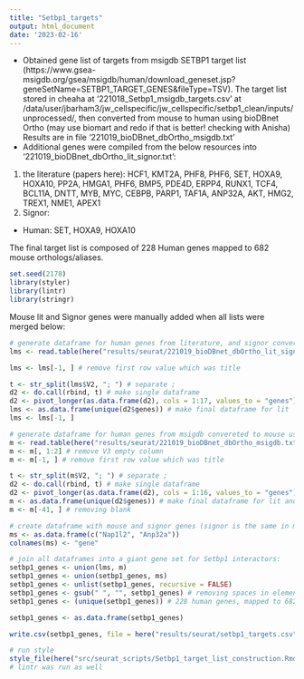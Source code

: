 ```yaml
---
title: "Setbp1_targets"
output: html_document
date: '2023-02-16'
---
```


* Obtained gene list of targets from msigdb SETBP1 target list (https://www.gsea-msigdb.org/gsea/msigdb/human/download_geneset.jsp?geneSetName=SETBP1_TARGET_GENES&fileType=TSV). The target list stored in cheaha at '221018_Setbp1_msigdb_targets.csv' at /data/user/jbarham3/jw_cellspecific/jw_cellspecific/setbp1_clean/inputs/unprocessed/, then converted from mouse to human using bioDBnet Ortho (may use biomart and redo if that is better! checking with Anisha) Results are in file '221019_bioDBnet_dbOrtho_msigdb.txt'
* Additional genes were compiled from the below resources into '221019_bioDBnet_dbOrtho_lit_signor.txt':
1. the literature (papers here): HCF1, KMT2A, PHF8, PHF6, SET, HOXA9, HOXA10, PP2A, HMGA1, PHF6, BMP5, PDE4D, ERPP4, RUNX1, TCF4, BCL11A, DNTT, MYB, MYC, CEBPB, PARP1, TAF1A, ANP32A, AKT, HMG2, TREX1, NME1, APEX1
2. Signor:
* Human: SET, HOXA9, HOXA10

The final target list is composed of 228 Human genes mapped to 682 mouse orthologs/aliases.

```r
set.seed(2178)
library(styler)
library(lintr)
library(stringr)
```


Mouse lit and Signor genes were manually added when all lists were merged below:
```r
# generate dataframe for human genes from literature, and signor converted to mouse using bioDBnet (INCLUDING SYNONYMS)
lms <- read.table(here("results/seurat/221019_bioDBnet_dbOrtho_lit_signor.txt"), sep = "\t")

lms <- lms[-1, ] # remove first row value which was title

t <- str_split(lms$V2, "; ") # separate ;
d2 <- do.call(rbind, t) # make single dataframe
d2 <- pivot_longer(as.data.frame(d2), cols = 1:17, values_to = "genes") # rearrange to pivot longer
lms <- as.data.frame(unique(d2$genes)) # make final dataframe for lit  and signor mouse symbols
lms <- lms[-1, ]

# generate dataframe for human genes from msigdb convereted to mouse using bioDBnnet (INCLUDING SYNONYMS)
m <- read.table(here("results/seurat/221019_bioDBnet_dbOrtho_msigdb.txt"), sep = "\t")
m <- m[, 1:2] # remove V3 empty column
m <- m[-1, ] # remove first row value which was title

t <- str_split(m$V2, "; ") # separate ;
d2 <- do.call(rbind, t) # make single dataframe
d2 <- pivot_longer(as.data.frame(d2), cols = 1:16, values_to = "genes") # rearrange to pivot longer
m <- as.data.frame(unique(d2$genes)) # make final dataframe for lit and signor mouse symbols
m <- m[-41, ] # removing blank

# create dataframe with mouse and signor genes (signor is the same in mouse as it is in human):
ms <- as.data.frame(c("Nap1l2", "Anp32a"))
colnames(ms) <- "gene"

# join all dataframes into a giant gene set for Setbp1 interactors:
setbp1_genes <- union(lms, m)
setbp1_genes <- union(setbp1_genes, ms)
setbp1_genes <- unlist(setbp1_genes, recursive = FALSE)
setbp1_genes <- gsub(" ", "", setbp1_genes) # removing spaces in elements of vector list
setbp1_genes <- (unique(setbp1_genes)) # 228 human genes, mapped to 682 mouse ortholologs/aliases

setbp1_genes <- as.data.frame(setbp1_genes)

write.csv(setbp1_genes, file = here("results/seurat/setbp1_targets.csv")) # written out once then commented out
```

```r
# run style
style_file(here("src/seurat_scripts/Setbp1_target_list_construction.Rmd"))
# lintr was run as well
```
